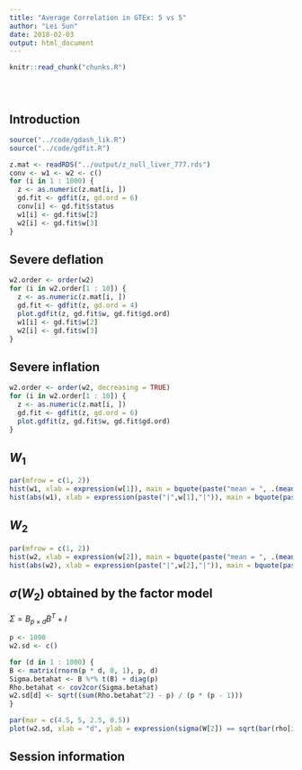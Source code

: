 ```yaml
---
title: "Average Correlation in GTEx: 5 vs 5"
author: "Lei Sun"
date: 2018-02-03
output: html_document
---
```


<!-- The file analysis/chunks.R contains chunks that define default settings
shared across the workflowr files. -->
```r
knitr::read_chunk("chunks.R")
```

<!-- Update knitr chunk options -->
```r
```

<!-- Insert the date the file was last updated -->
```r
```

<!-- Insert the code version (Git commit SHA1) if Git repository exists and R
 package git2r is installed -->
```r
```

<!-- Add your analysis here -->

## Introduction

```r
source("../code/gdash_lik.R")
source("../code/gdfit.R")
```

```r
z.mat <- readRDS("../output/z_null_liver_777.rds")
conv <- w1 <- w2 <- c()
for (i in 1 : 1000) {
  z <- as.numeric(z.mat[i, ])
  gd.fit <- gdfit(z, gd.ord = 6)
  conv[i] <- gd.fit$status
  w1[i] <- gd.fit$w[2]
  w2[i] <- gd.fit$w[3]
}
```

## Severe deflation

```r
w2.order <- order(w2)
for (i in w2.order[1 : 10]) {
  z <- as.numeric(z.mat[i, ])
  gd.fit <- gdfit(z, gd.ord = 4)
  plot.gdfit(z, gd.fit$w, gd.fit$gd.ord)
  w1[i] <- gd.fit$w[2]
  w2[i] <- gd.fit$w[3]
}
```

## Severe inflation

```r
w2.order <- order(w2, decreasing = TRUE)
for (i in w2.order[1 : 10]) {
  z <- as.numeric(z.mat[i, ])
  gd.fit <- gdfit(z, gd.ord = 6)
  plot.gdfit(z, gd.fit$w, gd.fit$gd.ord)
}
```

## $W_1$

```r
par(mfrow = c(1, 2))
hist(w1, xlab = expression(w[1]), main = bquote(paste("mean = ", .(mean(w1)), "; sd = ", .(sd(w1)))))
hist(abs(w1), xlab = expression(paste("|",w[1],"|")), main = bquote(paste("mean = ", .(mean(abs(w1))), "; sd = ", .(sd(abs(w1))))))
```

## $W_2$

```r
par(mfrow = c(1, 2))
hist(w2, xlab = expression(w[2]), main = bquote(paste("mean = ", .(mean(w2)), "; sd = ", .(sd(w2)), "; ", sqrt(bar(W[2]^2)), "= ", .(sqrt(mean(w2^2))))))
hist(abs(w2), xlab = expression(paste("|",w[2],"|")), main = bquote(paste("mean = ", .(mean(abs(w2))), "; sd = ", .(sd(abs(w2))), "; ", sqrt(bar(W[2]^2)), "= ", .(sqrt(mean(w2^2))))))
```

## $\sigma(W_2)$ obtained by the factor model

$\Sigma = B_{p \times d}B^T + I$

```r
p <- 1000
w2.sd <- c()

for (d in 1 : 1000) {
B <- matrix(rnorm(p * d, 0, 1), p, d)
Sigma.betahat <- B %*% t(B) + diag(p)
Rho.betahat <- cov2cor(Sigma.betahat)
w2.sd[d] <- sqrt((sum(Rho.betahat^2) - p) / (p * (p - 1)))
}
```

```r
par(mar = c(4.5, 5, 2.5, 0.5))
plot(w2.sd, xlab = "d", ylab = expression(sigma(W[2]) == sqrt(bar(rho[ij]^2))), main = expression(paste("Square root of the average squared correlation among ", hat(beta)[i], " and ", hat(beta)[j])))
```

## Session information

<!-- Insert the session information into the document -->
```r
```
